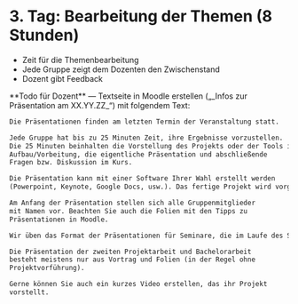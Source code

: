 
# 3. Tag: Bearbeitung der Themen (8 Stunden)

- Zeit für die Themenbearbeitung
- Jede Gruppe zeigt dem Dozenten den Zwischenstand
- Dozent gibt Feedback

<Callout>
**Todo für Dozent** &mdash; Textseite in Moodle erstellen („_Infos zur Präsentation am XX.YY.ZZ_“) mit folgendem Text:

```md
Die Präsentationen finden am letzten Termin der Veranstaltung statt.

Jede Gruppe hat bis zu 25 Minuten Zeit, ihre Ergebnisse vorzustellen.
Die 25 Minuten beinhalten die Vorstellung des Projekts oder der Tools inklusive 
Aufbau/Vorbeitung, die eigentliche Präsentation und abschließende 
Fragen bzw. Diskussion im Kurs.

Die Präsentation kann mit einer Software Ihrer Wahl erstellt werden 
(Powerpoint, Keynote, Google Docs, usw.). Das fertige Projekt wird vorgeführt bzw. eine Demonstration der Tools wird durchgeführt.

Am Anfang der Präsentation stellen sich alle Gruppenmitglieder 
mit Namen vor. Beachten Sie auch die Folien mit den Tipps zu
Präsentationen in Moodle.

Wir üben das Format der Präsentationen für Seminare, die im Laufe des Studiums mehrmals stattfinden.

Die Präsentation der zweiten Projektarbeit und Bachelorarbeit 
besteht meistens nur aus Vortrag und Folien (in der Regel ohne 
Projektvorführung).

Gerne können Sie auch ein kurzes Video erstellen, das ihr Projekt
vorstellt.
```
</Callout>
